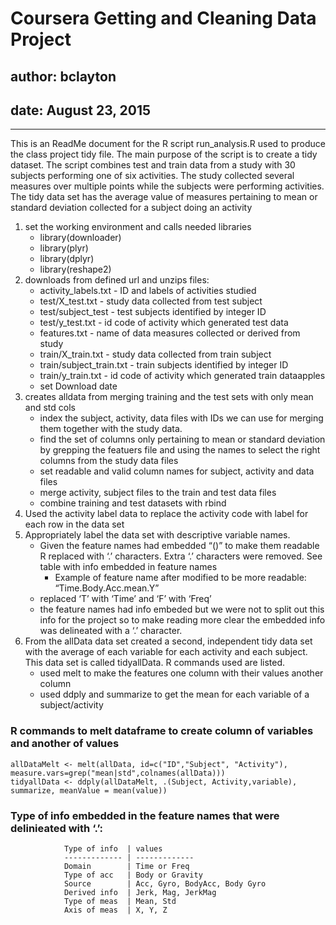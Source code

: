   
# Coursera Getting and Cleaning Data Project
## author: bclayton
## date: August 23, 2015
 
---
This is an ReadMe document for the R script run_analysis.R used to produce 
the class project tidy file.  The main purpose of the script is to create a 
tidy dataset.  The script combines test and train data from a study with 30 subjects
performing one of six activities.  The study collected several measures over multiple 
points while the subjects were performing activities.  The tidy data set has
the average value of measures pertaining to mean or standard deviation
collected for a subject doing an activity

 

1. set the working environment and calls needed libraries
    + library(downloader)
    + library(plyr)
    + library(dplyr)
    + library(reshape2)

2. downloads from defined url and unzips files: 
    + activity_labels.txt  - ID and labels of activities studied
    + test/X_test.txt  - study data collected from test subject
    + test/subject_test - test subjects identified by integer ID
    + test/y_test.txt - id code of activity which generated test data
    + features.txt - name of data measures collected or derived from study
    + train/X_train.txt - study data collected from train subject
    + train/subject_train.txt - train subjects identified by integer ID
    + train/y_train.txt - id code of activity which generated train dataapples
    + set Download date

3. creates alldata from merging training and the test sets with 
 only mean and std cols
    +  index the subject, activity, data files with IDs we can use for merging them together with the study data.   
    + find the set of columns only pertaining to mean or standard deviation by grepping the featuers file and using the names to select the right columns from the study data files
    + set readable and valid column names for subject, activity and data files
    + merge activity, subject files to the train and test data files
    + combine training and test datasets with rbind
4. Used the activity label data to replace the activity code with label for each row in the data set  
5. Appropriately label the data set with descriptive variable names. 
    + Given the feature names had embedded "()" to make them readable R replaced with '.' characters. Extra '.' characters were removed.  See table with info embedded in feature names
        - Example of feature name after modified to be more readable: "Time.Body.Acc.mean.Y"
    + replaced 'T' with 'Time' and 'F' with 'Freq' 
    + the feature names had info embeded but we were not to split out this info for the project so to make reading more clear the embedded info was delineated with a '.' character. 
6. From the allData data set created a second, independent tidy data set with the average of each variable for each activity and each subject. This data set is called tidyallData.  R commands used are listed.
    + used melt to make the features one column with their values another column
    + used ddply and summarize to get the mean for each variable of a subject/activity

### R commands to melt dataframe to create column of variables and another of values                  
``` 
allDataMelt <- melt(allData, id=c("ID","Subject", "Activity"), measure.vars=grep("mean|std",colnames(allData)))
tidyallData <- ddply(allDataMelt, .(Subject, Activity,variable), summarize, meanValue = mean(value))
```

### Type of info embedded in the feature names that were delinieated with '.':  
                Type of info  | values
                ------------- | -------------
                Domain        | Time or Freq
                Type of acc   | Body or Gravity 
                Source        | Acc, Gyro, BodyAcc, Body Gyro
                Derived info  | Jerk, Mag, JerkMag
                Type of meas  | Mean, Std 
                Axis of meas  | X, Y, Z
            
